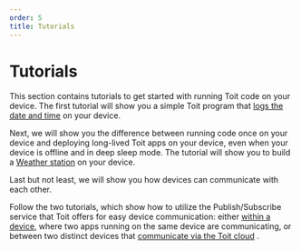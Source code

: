 ```yaml
---
order: 5
title: Tutorials
---
```


# Tutorials

This section contains tutorials to get started with running Toit code on your device. The first tutorial will show you a simple Toit program that [logs the date and time](starter/time) on your device.

Next, we will show you the difference between running code once on your device and deploying long-lived Toit apps on your device, even when your device is offline and in deep sleep mode.
The tutorial will show you to build a [Weather station](starter/temperature) on your device.

Last but not least, we will show you how devices can communicate with each other. 

Follow the two tutorials, which show how to utilize the Publish/Subscribe service that Toit offers for easy device communication: 
either [within a device](pubsub/pubsubint), where two apps running on the same device are communicating, or between two distinct devices that [communicate via the Toit cloud](pubsub/pubsubext) .